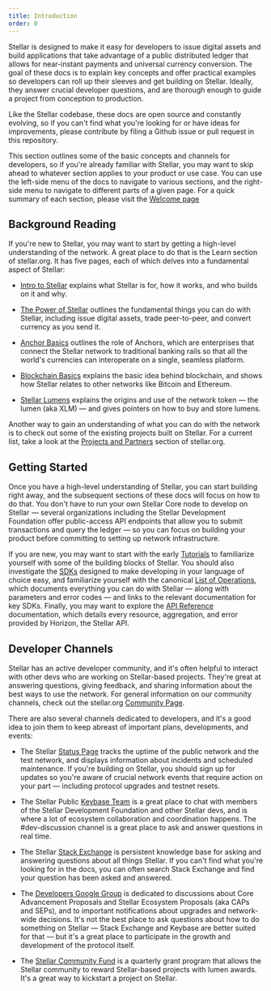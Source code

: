 ```yaml
---
title: Introduction
order: 0
---
```



Stellar is designed to make it easy for developers to issue digital assets and build applications that take advantage of a public distributed ledger that allows for near-instant payments and universal currency conversion.  The goal of these docs is to explain key concepts and offer practical examples so developers can roll up their sleeves and get building on Stellar.  Ideally, they answer crucial developer questions, and are thorough enough to guide a project from conception to production.

Like the Stellar codebase, these docs are open source and constantly evolving, so if you can't find what you're looking for or have ideas for improvements, please contribute by filing a Github issue or pull request in this repository. 

This section outlines some of the basic concepts and channels for developers, so if you're already familiar with Stellar, you may want to skip ahead to whatever section applies to your product or use case.  You can use the left-side menu of the docs to navigate to various sections, and the right-side menu to navigate to different parts of a given page.  For a quick summary of each section, please visit the [Welcome page](../index.mdx)

## Background Reading
If you're new to Stellar, you may want to start by getting a high-level understanding of the network.  A great place to do that is the Learn section of stellar.org.  It has five pages, each of which delves into a fundamental aspect of Stellar:

* [Intro to Stellar](https://www.stellar.org/learn/intro-to-stellar) explains what Stellar is for, how it works, and who builds on it and why.

* [The Power of Stellar](https://www.stellar.org/learn/the-power-of-stellar) outlines the fundamental things you can do with Stellar, including issue digital assets, trade peer-to-peer, and convert currency as you send it.

* [Anchor Basics](https://www.stellar.org/learn/anchor-basics) outlines the role of Anchors, which are enterprises that connect the Stellar network to traditional banking rails so that all the world's currencies can interoperate on a single, seamless platform.

* [Blockchain Basics](https://www.stellar.org/learn/blockchain-basics) explains the basic idea behind blockchain, and shows how Stellar relates to other networks like Bitcoin and Ethereum.

* [Stellar Lumens](https://www.stellar.org/lumens) explains the origins and use of the network token — the lumen (aka XLM) — and gives pointers on how to buy and store lumens.

Another way to gain an understanding of what you can do with the network is to check out some of the existing projects built on Stellar.  For a current list, take a look at the [Projects and Partners](https://www.stellar.org/ecosystem/projects) section of stellar.org. 

## Getting Started
Once you have a high-level understanding of Stellar, you can start building right away, and the subsequent sections of these docs will focus on how to do that.  You don't have to run your own Stellar Core node to develop on Stellar — several organizations including the Stellar Development Foundation offer public-access API endpoints that allow you to submit transactions and query the ledger — so you can focus on building your product before committing to setting up network infrastructure.

If you are new, you may want to start with the early [Tutorials](../tutorials/create-account.mdx) to familiarize yourself with some of the building blocks of Stellar.  You should also investigate the [SDKs](../software-and-sdks/index.mdx) designed to make developing in your language of choice easy, and familiarize yourself with the canonical [List of Operations](../start/list-of-operations.mdx), which documents everything you can do with Stellar — along with parameters and error codes — and links to the relevant documentation for key SDKs.  Finally, you may want to explore the [API Reference](../.././api/introduction/index.mdx) documentation, which details every resource, aggregation, and error provided by Horizon, the Stellar API. 


## Developer Channels
Stellar has an active developer community, and it's often helpful to interact with other devs who are working on Stellar-based projects. They're great at answering questions, giving feedback, and sharing information about the best ways to use the network.  For general information on our community channels, check out the stellar.org [Community Page](https://www.stellar.org/community).

There are also several channels dedicated to developers, and it's a good idea to join them to keep abreast of important plans, developments, and events:

* The Stellar [Status Page](https://status.stellar.org/) tracks the uptime of the public network and the test network, and displays information about incidents and scheduled maintenance.  If you're building on Stellar, you should sign up for updates so you're aware of crucial network events that require action on your part — including protocol upgrades and testnet resets.

* The Stellar Public [Keybase Team](https://keybase.io/team/stellar.public) is a great place to chat with members of the Stellar Development Foundation and other Stellar devs, and is where a lot of ecosystem collaboration and coordination happens.  The #dev-discussion channel is a great place to ask and answer questions in real time.

* The Stellar [Stack Exchange](https://stellar.stackexchange.com/) is persistent knowledge base for asking and answering questions about all things Stellar.  If you can't find what you're looking for in the docs, you can often search Stack Exchange and find your question has been asked and answered.

* The [Developers Google Group](https://groups.google.com/forum/#!forum/stellar-dev) is dedicated to discussions about Core Advancement Proposals and Stellar Ecosystem Proposals (aka CAPs and SEPs), and to important notifications about upgrades and network-wide decisions.  It's not the best place to ask questions about how to do something on Stellar — Stack Exchange and Keybase are better suited for that — but it's a great place to participate in the growth and development of the protocol itself.

* The [Stellar Community Fund](https://www.stellar.org/scf) is a quarterly grant program that allows the Stellar community to   reward Stellar-based projects with lumen awards.  It's a great way to kickstart a project on Stellar.
